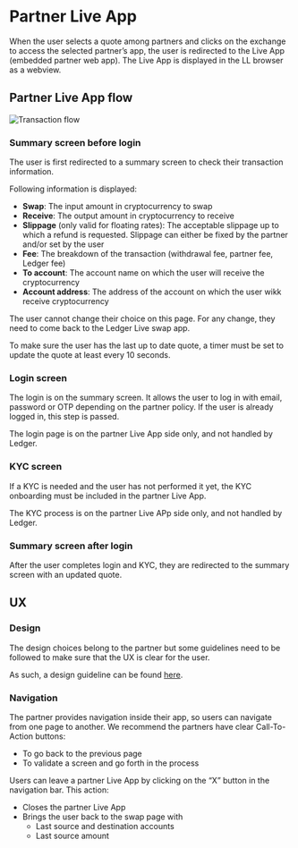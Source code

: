 
# Partner Live App

When the user selects a quote among partners and clicks on the exchange to access the selected partner’s app, the user is redirected to the Live App (embedded partner web app). The Live App is displayed in the LL browser as a webview.

## Partner Live App flow

<Zoom>
    <img
      alt="Transaction flow"
      src="/partner-flow.png"
    />
</Zoom>

### Summary screen before login

The user is first redirected to a summary screen to check their transaction information.

Following information is displayed:
- **Swap**: The input amount in cryptocurrency to swap
- **Receive**: The output amount in cryptocurrency to receive
- **Slippage** (only valid for floating rates): The acceptable slippage up to which a refund is requested. Slippage can either be fixed by the partner and/or set by the user
- **Fee**: The breakdown of the transaction (withdrawal fee, partner fee, Ledger fee)
- **To account**: The account name on which the user will receive the cryptocurrency
- **Account address**: The address of the account on which the user wikk receive cryptocurrency

The user cannot change their choice on this page. For any change, they need to come back to the Ledger Live swap app.

To make sure the user has the last up to date quote, a timer must be set to update the quote at least every 10 seconds.

### Login screen

The login is on the summary screen. It allows the user to log in with email, password or OTP depending on the partner policy. If the user is already logged in, this step is passed.

The login page is on the partner Live App side only, and not handled by Ledger.

### KYC screen

If a KYC is needed and the user has not performed it yet, the KYC onboarding must be included in the partner Live App.

The KYC process is on the partner Live APp side only, and not handled by Ledger.

### Summary screen after login

After the user completes login and KYC, they are redirected to the summary screen with an updated quote. 


## UX

### Design

The design choices belong to the partner but some guidelines need to be followed to make sure that the UX is clear for the user.

As such, a design guideline can be found [here](https://www.figma.com/proto/hx4Sxd5WRuTls5gM0hft76/LIVE-APP-%2F-Swap-provider%27s-flow?page-id=3865%3A60210&node-id=3867-69274&viewport=4418%2C3010%2C1&scaling=scale-down&starting-point-node-id=3867%3A72294).

### Navigation

The partner provides navigation inside their app, so users can navigate from one page to another. We recommend the partners have clear Call-To-Action buttons:
- To go back to the previous page
- To validate a screen and go forth in the process

Users can leave a partner Live App by clicking on the “X” button in the navigation bar. This action:
- Closes the partner Live App
- Brings the user back to the swap page with
	- Last source and destination accounts
	- Last source amount